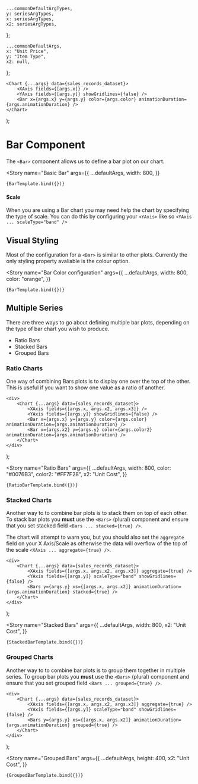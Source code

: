 <!--- Bar.stories.mdx --->



    ...commonDefaultArgTypes,
    y: seriesArgTypes,
    x: seriesArgTypes,
    x2: seriesArgTypes,
};

    ...commonDefaultArgs,
    x: "Unit Price",
    y: "Item Type",
    x2: null,
};

<Meta title="XYCharts/Bar Plots" component={Bar} argTypes={barArgTypes} />

    <Chart {...args} data={sales_records_dataset}>
        <XAxis fields={[args.x]} />
        <YAxis fields={[args.y]} showGridlines={false} />
        <Bar x={args.x} y={args.y} color={args.color} animationDuration={args.animationDuration} />
    </Chart>
);

# Bar Component

The `<Bar>` component allows us to define a bar plot on our chart.

<Story
    name="Basic Bar"
    args={{
        ...defaultArgs,
        width: 800,
    }}
>
    {BarTemplate.bind({})}
</Story>

#### Scale

When you are using a Bar chart you may need help the chart by specifying the type of scale. You can do this by configuring your `<YAxis>` like so `<YAxis ... scaleType="band" />`

## Visual Styling

Most of the configuration for a `<Bar>` is similar to other plots. Currently the only styling property avaliable is the colour option.

<Story
    name="Bar Color configuration"
    args={{
        ...defaultArgs,
        width: 800,
        color: "orange",
    }}
>
    {BarTemplate.bind({})}
</Story>

## Multiple Series

There are three ways to go about defining multiple bar plots, depending on the type of bar chart you wish to produce.

-   Ratio Bars
-   Stacked Bars
-   Grouped Bars

### Ratio Charts

One way of combining Bars plots is to display one over the top of the other. This is useful if you want to show one value as a ratio of another.

    <div>
        <Chart {...args} data={sales_records_dataset}>
            <XAxis fields={[args.x, args.x2, args.x3]} />
            <YAxis fields={[args.y]} showGridlines={false} />
            <Bar x={args.x} y={args.y} color={args.color} animationDuration={args.animationDuration} />
            <Bar x={args.x2} y={args.y} color={args.color2} animationDuration={args.animationDuration} />
        </Chart>
    </div>
);

<Story
    name="Ratio Bars"
    args={{
        ...defaultArgs,
        width: 800,
        color: "#0076B3",
        color2: "#FF7F28",
        x2: "Unit Cost",
    }}
>
    {RatioBarTemplate.bind({})}
</Story>

### Stacked Charts

Another way to to combine bar plots is to stack them on top of each other. To stack bar plots you **must** use the `<Bars>` (plural) component and ensure that you set stacked field `<Bars ... stacked={true} />`.

The chart will attempt to warn you, but you should also set the `aggregate` field on your X Axis/Scale as otherwise the data will overflow of the top of the scale `<XAxis ... aggregate={true} />`.

    <div>
        <Chart {...args} data={sales_records_dataset}>
            <XAxis fields={[args.x, args.x2, args.x3]} aggregate={true} />
            <YAxis fields={[args.y]} scaleType="band" showGridlines={false} />
            <Bars y={args.y} xs={[args.x, args.x2]} animationDuration={args.animationDuration} stacked={true} />
        </Chart>
    </div>
);

<Story
    name="Stacked Bars"
    args={{
        ...defaultArgs,
        width: 800,
        x2: "Unit Cost",
    }}
>
    {StackedBarTemplate.bind({})}
</Story>

### Grouped Charts

Another way to to combine bar plots is to group them together in multiple series. To group bar plots you **must** use the `<Bars>` (plural) component and ensure that you set grouped field `<Bars ... grouped={true} />`.

    <div>
        <Chart {...args} data={sales_records_dataset}>
            <XAxis fields={[args.x, args.x2, args.x3]} aggregate={true} />
            <YAxis fields={[args.y]} scaleType="band" showGridlines={false} />
            <Bars y={args.y} xs={[args.x, args.x2]} animationDuration={args.animationDuration} grouped={true} />
        </Chart>
    </div>
);

<Story
    name="Grouped Bars"
    args={{
        ...defaultArgs,
        height: 400,
        x2: "Unit Cost",
    }}
>
    {GroupedBarTemplate.bind({})}
</Story>
